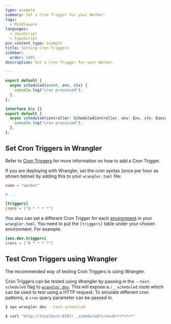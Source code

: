```yaml
---
type: example
summary: Set a Cron Trigger for your Worker.
tags:
  - Middleware
languages:
  - JavaScript
  - TypeScript
pcx_content_type: example
title: Setting Cron Triggers
sidebar:
  order: 1001
description: Set a Cron Trigger for your Worker.

---
```



<Tabs> <TabItem label="JavaScript" icon="seti:javascript">

```js
export default {
  async scheduled(event, env, ctx) {
    console.log("cron processed");
  },
};
```

</TabItem> <TabItem label="TypeScript" icon="seti:typescript">

```ts
interface Env {}
export default {
  async scheduled(controller: ScheduledController, env: Env, ctx: ExecutionContext) {
    console.log("cron processed");
  },
};
```

</TabItem> </Tabs>

## Set Cron Triggers in Wrangler

Refer to [Cron Triggers](/workers/configuration/cron-triggers/) for more information on how to add a Cron Trigger.

If you are deploying with Wrangler, set the cron syntax (once per hour as shown below) by adding this to your `wrangler.toml` file:

```toml
name = "worker"

# ...

[triggers]
crons = ["0 * * * *"]
```

You also can set a different Cron Trigger for each [environment](/workers/wrangler/environments/) in your `wrangler.toml`. You need to put the `[triggers]` table under your chosen environment. For example:

```toml
[env.dev.triggers]
crons = ["0 * * * *"]
```

## Test Cron Triggers using Wrangler

The recommended way of testing Cron Triggers is using Wrangler.

Cron Triggers can be tested using Wrangler by passing in the `--test-scheduled` flag to [`wrangler dev`](/workers/wrangler/commands/#dev). This will expose a `/__scheduled` route which can be used to test using a HTTP request. To simulate different cron patterns, a `cron` query parameter can be passed in.

```sh
$ npx wrangler dev --test-scheduled

$ curl "http://localhost:8787/__scheduled?cron=0+*+*+*+*"
```
